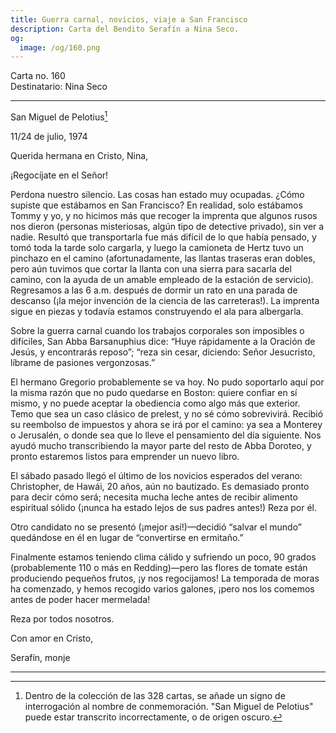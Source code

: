 ```yaml
---
title: Guerra carnal, novicios, viaje a San Francisco
description: Carta del Bendito Serafín a Nina Seco.
og:
  image: /og/160.png
---
```


<div style={{textAlign:'right', fontFamily:'monospace'}}>Carta no. 160</div>
<div style={{textAlign:'left', fontFamily:'monospace'}}>Destinatario: Nina Seco</div>

---

San Miguel de Pelotius[^1]

11/24 de julio, 1974

Querida hermana en Cristo, Nina,

¡Regocíjate en el Señor!

Perdona nuestro silencio. Las cosas han estado muy ocupadas. ¿Cómo supiste que estábamos en San Francisco? En realidad, solo estábamos Tommy y yo, y no hicimos más que recoger la imprenta que algunos rusos nos dieron (personas misteriosas, algún tipo de detective privado), sin ver a nadie. Resultó que transportarla fue más difícil de lo que había pensado, y tomó toda la tarde solo cargarla, y luego la camioneta de Hertz tuvo un pinchazo en el camino (afortunadamente, las llantas traseras eran dobles, pero aún tuvimos que cortar la llanta con una sierra para sacarla del camino, con la ayuda de un amable empleado de la estación de servicio). Regresamos a las 6 a.m. después de dormir un rato en una parada de descanso (¡la mejor invención de la ciencia de las carreteras!). La imprenta sigue en piezas y todavía estamos construyendo el ala para albergarla.

Sobre la guerra carnal cuando los trabajos corporales son imposibles o difíciles, San Abba Barsanuphius dice: “Huye rápidamente a la Oración de Jesús, y encontrarás reposo”; “reza sin cesar, diciendo: Señor Jesucristo, líbrame de pasiones vergonzosas.”

El hermano Gregorio probablemente se va hoy. No pudo soportarlo aquí por la misma razón que no pudo quedarse en Boston: quiere confiar en sí mismo, y no puede aceptar la obediencia como algo más que exterior. Temo que sea un caso clásico de prelest, y no sé cómo sobrevivirá. Recibió su reembolso de impuestos y ahora se irá por el camino: ya sea a Monterey o Jerusalén, o donde sea que lo lleve el pensamiento del día siguiente. Nos ayudó mucho transcribiendo la mayor parte del resto de Abba Doroteo, y pronto estaremos listos para emprender un nuevo libro.

El sábado pasado llegó el último de los novicios esperados del verano: Christopher, de Hawái, 20 años, aún no bautizado. Es demasiado pronto para decir cómo será; necesita mucha leche antes de recibir alimento espiritual sólido (¡nunca ha estado lejos de sus padres antes!) Reza por él.

Otro candidato no se presentó (¡mejor así!)—decidió “salvar el mundo” quedándose en él en lugar de “convertirse en ermitaño.”

Finalmente estamos teniendo clima cálido y sufriendo un poco, 90 grados (probablemente 110 o más en Redding)—pero las flores de tomate están produciendo pequeños frutos, ¡y nos regocijamos! La temporada de moras ha comenzado, y hemos recogido varios galones, ¡pero nos los comemos antes de poder hacer mermelada!

Reza por todos nosotros.

Con amor en Cristo,

Serafín, monje

---

[^1]: Dentro de la colección de las 328 cartas, se añade un signo de interrogación al nombre de conmemoración. "San Miguel de Pelotius" puede estar transcrito incorrectamente, o de origen oscuro.